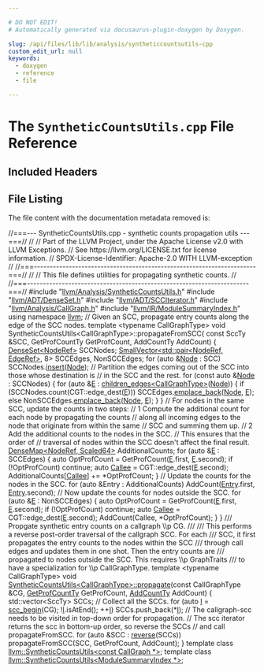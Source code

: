 ```yaml
---

# DO NOT EDIT!
# Automatically generated via docusaurus-plugin-doxygen by Doxygen.

slug: /api/files/lib/lib/analysis/syntheticcountsutils-cpp
custom_edit_url: null
keywords:
  - doxygen
  - reference
  - file

---
```





# The `SyntheticCountsUtils.cpp` File Reference

<DoxygenPage pluginConfig={pluginConfig}>



## Included Headers

<IncludesList>
<IncludesListItem
  filePath="llvm/Analysis/SyntheticCountsUtils.h"
  permalink="/docs/api/files/include/include/llvm/include/llvm/analysis/syntheticcountsutils-h"
  isLocal="true" />
<IncludesListItem
  filePath="llvm/ADT/DenseSet.h"
  permalink="/docs/api/files/include/include/llvm/include/llvm/adt/denseset-h"
  isLocal="true" />
<IncludesListItem
  filePath="llvm/ADT/SCCIterator.h"
  permalink="/docs/api/files/include/include/llvm/include/llvm/adt/scciterator-h"
  isLocal="true" />
<IncludesListItem
  filePath="llvm/Analysis/CallGraph.h"
  permalink="/docs/api/files/include/include/llvm/include/llvm/analysis/callgraph-h"
  isLocal="true" />
<IncludesListItem
  filePath="llvm/IR/ModuleSummaryIndex.h"
  permalink="/docs/api/files/include/include/llvm/include/llvm/ir/modulesummaryindex-h"
  isLocal="true" />
</IncludesList>


## File Listing

The file content with the documentation metadata removed is:

<ProgramListing>

<Link id="l00001" /><CodeLine lineNumber="1"><Highlight kind="comment">//===--- SyntheticCountsUtils.cpp - synthetic counts propagation utils ---===//</Highlight><Highlight kind="normal"></Highlight></CodeLine>
<Link id="l00002" /><CodeLine lineNumber="2"><Highlight kind="normal"></Highlight><Highlight kind="comment">//</Highlight><Highlight kind="normal"></Highlight></CodeLine>
<Link id="l00003" /><CodeLine lineNumber="3"><Highlight kind="normal"></Highlight><Highlight kind="comment">// Part of the LLVM Project, under the Apache License v2.0 with LLVM Exceptions.</Highlight><Highlight kind="normal"></Highlight></CodeLine>
<Link id="l00004" /><CodeLine lineNumber="4"><Highlight kind="normal"></Highlight><Highlight kind="comment">// See https://llvm.org/LICENSE.txt for license information.</Highlight><Highlight kind="normal"></Highlight></CodeLine>
<Link id="l00005" /><CodeLine lineNumber="5"><Highlight kind="normal"></Highlight><Highlight kind="comment">// SPDX-License-Identifier: Apache-2.0 WITH LLVM-exception</Highlight><Highlight kind="normal"></Highlight></CodeLine>
<Link id="l00006" /><CodeLine lineNumber="6"><Highlight kind="normal"></Highlight><Highlight kind="comment">//</Highlight><Highlight kind="normal"></Highlight></CodeLine>
<Link id="l00007" /><CodeLine lineNumber="7"><Highlight kind="normal"></Highlight><Highlight kind="comment">//===----------------------------------------------------------------------===//</Highlight><Highlight kind="normal"></Highlight></CodeLine>
<Link id="l00008" /><CodeLine lineNumber="8"><Highlight kind="normal"></Highlight><Highlight kind="comment">//</Highlight><Highlight kind="normal"></Highlight></CodeLine>
<Link id="l00009" /><CodeLine lineNumber="9"><Highlight kind="normal"></Highlight><Highlight kind="comment">// This file defines utilities for propagating synthetic counts.</Highlight><Highlight kind="normal"></Highlight></CodeLine>
<Link id="l00010" /><CodeLine lineNumber="10"><Highlight kind="normal"></Highlight><Highlight kind="comment">//</Highlight><Highlight kind="normal"></Highlight></CodeLine>
<Link id="l00011" /><CodeLine lineNumber="11"><Highlight kind="normal"></Highlight><Highlight kind="comment">//===----------------------------------------------------------------------===//</Highlight><Highlight kind="normal"></Highlight></CodeLine>
<Link id="l00012" /><CodeLine lineNumber="12"><Highlight kind="normal"></Highlight></CodeLine>
<Link id="l00013" /><CodeLine lineNumber="13"><Highlight kind="normal"></Highlight><Highlight kind="preprocessor">#include &quot;<a href="/docs/api/files/include/include/llvm/include/llvm/analysis/syntheticcountsutils-h">llvm/Analysis/SyntheticCountsUtils.h</a>&quot;</Highlight><Highlight kind="normal"></Highlight></CodeLine>
<Link id="l00014" /><CodeLine lineNumber="14"><Highlight kind="normal"></Highlight><Highlight kind="preprocessor">#include &quot;<a href="/docs/api/files/include/include/llvm/include/llvm/adt/denseset-h">llvm/ADT/DenseSet.h</a>&quot;</Highlight><Highlight kind="normal"></Highlight></CodeLine>
<Link id="l00015" /><CodeLine lineNumber="15"><Highlight kind="normal"></Highlight><Highlight kind="preprocessor">#include &quot;<a href="/docs/api/files/include/include/llvm/include/llvm/adt/scciterator-h">llvm/ADT/SCCIterator.h</a>&quot;</Highlight><Highlight kind="normal"></Highlight></CodeLine>
<Link id="l00016" /><CodeLine lineNumber="16"><Highlight kind="normal"></Highlight><Highlight kind="preprocessor">#include &quot;<a href="/docs/api/files/include/include/llvm/include/llvm/analysis/callgraph-h">llvm/Analysis/CallGraph.h</a>&quot;</Highlight><Highlight kind="normal"></Highlight></CodeLine>
<Link id="l00017" /><CodeLine lineNumber="17"><Highlight kind="normal"></Highlight><Highlight kind="preprocessor">#include &quot;<a href="/docs/api/files/include/include/llvm/include/llvm/ir/modulesummaryindex-h">llvm/IR/ModuleSummaryIndex.h</a>&quot;</Highlight><Highlight kind="normal"></Highlight></CodeLine>
<Link id="l00018" /><CodeLine lineNumber="18"><Highlight kind="normal"></Highlight></CodeLine>
<Link id="l00019" /><CodeLine lineNumber="19"><Highlight kind="normal"></Highlight><Highlight kind="keyword">using namespace </Highlight><Highlight kind="normal"><a href="/docs/api/namespaces/llvm">llvm</a>;</Highlight></CodeLine>
<Link id="l00020" /><CodeLine lineNumber="20"><Highlight kind="normal"></Highlight></CodeLine>
<Link id="l00021" /><CodeLine lineNumber="21"><Highlight kind="normal"></Highlight><Highlight kind="comment">// Given an SCC, propagate entry counts along the edge of the SCC nodes.</Highlight><Highlight kind="normal"></Highlight></CodeLine>
<Link id="l00022" /><CodeLine lineNumber="22"><Highlight kind="normal"></Highlight><Highlight kind="keyword">template</Highlight><Highlight kind="normal"> &lt;</Highlight><Highlight kind="keyword">typename</Highlight><Highlight kind="normal"> CallGraphType&gt;</Highlight></CodeLine>
<Link id="l00023" /><CodeLine lineNumber="23"><Highlight kind="normal"></Highlight><Highlight kind="keywordtype">void</Highlight><Highlight kind="normal"> SyntheticCountsUtils&lt;CallGraphType&gt;::propagateFromSCC(</Highlight></CodeLine>
<Link id="l00024" /><CodeLine lineNumber="24"><Highlight kind="normal">    </Highlight><Highlight kind="keyword">const</Highlight><Highlight kind="normal"> SccTy &amp;SCC, GetProfCountTy GetProfCount, AddCountTy AddCount) &#123;</Highlight></CodeLine>
<Link id="l00025" /><CodeLine lineNumber="25"><Highlight kind="normal"></Highlight></CodeLine>
<Link id="l00026" /><CodeLine lineNumber="26"><Highlight kind="normal">  <a href="/docs/api/classes/llvm/denseset">DenseSet&lt;NodeRef&gt;</a> SCCNodes;</Highlight></CodeLine>
<Link id="l00027" /><CodeLine lineNumber="27"><Highlight kind="normal">  <a href="/docs/api/classes/llvm/smallvector">SmallVector&lt;std::pair&lt;NodeRef, EdgeRef&gt;</a>, 8&gt; SCCEdges, NonSCCEdges;</Highlight></CodeLine>
<Link id="l00028" /><CodeLine lineNumber="28"><Highlight kind="normal"></Highlight></CodeLine>
<Link id="l00029" /><CodeLine lineNumber="29"><Highlight kind="normal">  </Highlight><Highlight kind="keywordflow">for</Highlight><Highlight kind="normal"> (</Highlight><Highlight kind="keyword">auto</Highlight><Highlight kind="normal"> &amp;<a href="/docs/api/classes/node">Node</a> : SCC)</Highlight></CodeLine>
<Link id="l00030" /><CodeLine lineNumber="30"><Highlight kind="normal">    SCCNodes.<a href="/docs/api/classes/llvm/detail/densesetimpl/#a1b0f3ebdced8fce4b22c6a63b25d9525">insert</a>(<a href="/docs/api/classes/node">Node</a>);</Highlight></CodeLine>
<Link id="l00031" /><CodeLine lineNumber="31"><Highlight kind="normal"></Highlight></CodeLine>
<Link id="l00032" /><CodeLine lineNumber="32"><Highlight kind="normal">  </Highlight><Highlight kind="comment">// Partition the edges coming out of the SCC into those whose destination is</Highlight><Highlight kind="normal"></Highlight></CodeLine>
<Link id="l00033" /><CodeLine lineNumber="33"><Highlight kind="normal">  </Highlight><Highlight kind="comment">// in the SCC and the rest.</Highlight><Highlight kind="normal"></Highlight></CodeLine>
<Link id="l00034" /><CodeLine lineNumber="34"><Highlight kind="normal">  </Highlight><Highlight kind="keywordflow">for</Highlight><Highlight kind="normal"> (</Highlight><Highlight kind="keyword">const</Highlight><Highlight kind="normal"> </Highlight><Highlight kind="keyword">auto</Highlight><Highlight kind="normal"> &amp;<a href="/docs/api/classes/node">Node</a> : SCCNodes) &#123;</Highlight></CodeLine>
<Link id="l00035" /><CodeLine lineNumber="35"><Highlight kind="normal">    </Highlight><Highlight kind="keywordflow">for</Highlight><Highlight kind="normal"> (</Highlight><Highlight kind="keyword">auto</Highlight><Highlight kind="normal"> &amp;<a href="/docs/api/files/lib/lib/ir/builtingcs-cpp/#abb2b3a60ccc38a28239e19a1646e0c8a">E</a> : <a href="/docs/api/namespaces/llvm/#a9fff7a8ca114d79ea69449f856488b6d">children&#95;edges&lt;CallGraphType&gt;</a>(<a href="/docs/api/classes/node">Node</a>)) &#123;</Highlight></CodeLine>
<Link id="l00036" /><CodeLine lineNumber="36"><Highlight kind="normal">      </Highlight><Highlight kind="keywordflow">if</Highlight><Highlight kind="normal"> (SCCNodes.count(CGT::edge&#95;dest(<a href="/docs/api/files/lib/lib/ir/builtingcs-cpp/#abb2b3a60ccc38a28239e19a1646e0c8a">E</a>)))</Highlight></CodeLine>
<Link id="l00037" /><CodeLine lineNumber="37"><Highlight kind="normal">        SCCEdges.<a href="/docs/api/classes/llvm/smallvectorimpl/#a396fcfee6914c76974b73c3d203da6a5">emplace&#95;back</a>(<a href="/docs/api/classes/node">Node</a>, <a href="/docs/api/files/lib/lib/ir/builtingcs-cpp/#abb2b3a60ccc38a28239e19a1646e0c8a">E</a>);</Highlight></CodeLine>
<Link id="l00038" /><CodeLine lineNumber="38"><Highlight kind="normal">      </Highlight><Highlight kind="keywordflow">else</Highlight><Highlight kind="normal"></Highlight></CodeLine>
<Link id="l00039" /><CodeLine lineNumber="39"><Highlight kind="normal">        NonSCCEdges.<a href="/docs/api/classes/llvm/smallvectorimpl/#a396fcfee6914c76974b73c3d203da6a5">emplace&#95;back</a>(<a href="/docs/api/classes/node">Node</a>, <a href="/docs/api/files/lib/lib/ir/builtingcs-cpp/#abb2b3a60ccc38a28239e19a1646e0c8a">E</a>);</Highlight></CodeLine>
<Link id="l00040" /><CodeLine lineNumber="40"><Highlight kind="normal">    &#125;</Highlight></CodeLine>
<Link id="l00041" /><CodeLine lineNumber="41"><Highlight kind="normal">  &#125;</Highlight></CodeLine>
<Link id="l00042" /><CodeLine lineNumber="42"><Highlight kind="normal"></Highlight></CodeLine>
<Link id="l00043" /><CodeLine lineNumber="43"><Highlight kind="normal">  </Highlight><Highlight kind="comment">// For nodes in the same SCC, update the counts in two steps:</Highlight><Highlight kind="normal"></Highlight></CodeLine>
<Link id="l00044" /><CodeLine lineNumber="44"><Highlight kind="normal">  </Highlight><Highlight kind="comment">// 1 Compute the additional count for each node by propagating the counts</Highlight><Highlight kind="normal"></Highlight></CodeLine>
<Link id="l00045" /><CodeLine lineNumber="45"><Highlight kind="normal">  </Highlight><Highlight kind="comment">// along all incoming edges to the node that originate from within the same</Highlight><Highlight kind="normal"></Highlight></CodeLine>
<Link id="l00046" /><CodeLine lineNumber="46"><Highlight kind="normal">  </Highlight><Highlight kind="comment">// SCC and summing them up.</Highlight><Highlight kind="normal"></Highlight></CodeLine>
<Link id="l00047" /><CodeLine lineNumber="47"><Highlight kind="normal">  </Highlight><Highlight kind="comment">// 2 Add the additional counts to the nodes in the SCC.</Highlight><Highlight kind="normal"></Highlight></CodeLine>
<Link id="l00048" /><CodeLine lineNumber="48"><Highlight kind="normal">  </Highlight><Highlight kind="comment">// This ensures that the order of</Highlight><Highlight kind="normal"></Highlight></CodeLine>
<Link id="l00049" /><CodeLine lineNumber="49"><Highlight kind="normal">  </Highlight><Highlight kind="comment">// traversal of nodes within the SCC doesn&#39;t affect the final result.</Highlight><Highlight kind="normal"></Highlight></CodeLine>
<Link id="l00050" /><CodeLine lineNumber="50"><Highlight kind="normal"></Highlight></CodeLine>
<Link id="l00051" /><CodeLine lineNumber="51"><Highlight kind="normal">  <a href="/docs/api/classes/llvm/densemap">DenseMap&lt;NodeRef, Scaled64&gt;</a> AdditionalCounts;</Highlight></CodeLine>
<Link id="l00052" /><CodeLine lineNumber="52"><Highlight kind="normal">  </Highlight><Highlight kind="keywordflow">for</Highlight><Highlight kind="normal"> (</Highlight><Highlight kind="keyword">auto</Highlight><Highlight kind="normal"> &amp;<a href="/docs/api/files/lib/lib/ir/builtingcs-cpp/#abb2b3a60ccc38a28239e19a1646e0c8a">E</a> : SCCEdges) &#123;</Highlight></CodeLine>
<Link id="l00053" /><CodeLine lineNumber="53"><Highlight kind="normal">    </Highlight><Highlight kind="keyword">auto</Highlight><Highlight kind="normal"> OptProfCount = GetProfCount(<a href="/docs/api/files/lib/lib/ir/builtingcs-cpp/#abb2b3a60ccc38a28239e19a1646e0c8a">E</a>.first, <a href="/docs/api/files/lib/lib/ir/builtingcs-cpp/#abb2b3a60ccc38a28239e19a1646e0c8a">E</a>.second);</Highlight></CodeLine>
<Link id="l00054" /><CodeLine lineNumber="54"><Highlight kind="normal">    </Highlight><Highlight kind="keywordflow">if</Highlight><Highlight kind="normal"> (!OptProfCount)</Highlight></CodeLine>
<Link id="l00055" /><CodeLine lineNumber="55"><Highlight kind="normal">      </Highlight><Highlight kind="keywordflow">continue</Highlight><Highlight kind="normal">;</Highlight></CodeLine>
<Link id="l00056" /><CodeLine lineNumber="56"><Highlight kind="normal">    </Highlight><Highlight kind="keyword">auto</Highlight><Highlight kind="normal"> <a href="/docs/api/namespaces/llvm/pdb/#a33e853ec74d48b1340d1d4bae772d30bac8ff9e15a93f800c74c05e7b37364816">Callee</a> = CGT::edge&#95;dest(<a href="/docs/api/files/lib/lib/ir/builtingcs-cpp/#abb2b3a60ccc38a28239e19a1646e0c8a">E</a>.second);</Highlight></CodeLine>
<Link id="l00057" /><CodeLine lineNumber="57"><Highlight kind="normal">    AdditionalCounts&#91;<a href="/docs/api/namespaces/llvm/pdb/#a33e853ec74d48b1340d1d4bae772d30bac8ff9e15a93f800c74c05e7b37364816">Callee</a>&#93; += &#42;OptProfCount;</Highlight></CodeLine>
<Link id="l00058" /><CodeLine lineNumber="58"><Highlight kind="normal">  &#125;</Highlight></CodeLine>
<Link id="l00059" /><CodeLine lineNumber="59"><Highlight kind="normal"></Highlight></CodeLine>
<Link id="l00060" /><CodeLine lineNumber="60"><Highlight kind="normal">  </Highlight><Highlight kind="comment">// Update the counts for the nodes in the SCC.</Highlight><Highlight kind="normal"></Highlight></CodeLine>
<Link id="l00061" /><CodeLine lineNumber="61"><Highlight kind="normal">  </Highlight><Highlight kind="keywordflow">for</Highlight><Highlight kind="normal"> (</Highlight><Highlight kind="keyword">auto</Highlight><Highlight kind="normal"> &amp;Entry : AdditionalCounts)</Highlight></CodeLine>
<Link id="l00062" /><CodeLine lineNumber="62"><Highlight kind="normal">    AddCount(<a href="/docs/api/namespaces/llvm/coff/#ae7629a0652411dc2be61aea4fee2b39caadd024eaaab0666500593f30456bbc43">Entry</a>.first, <a href="/docs/api/namespaces/llvm/coff/#ae7629a0652411dc2be61aea4fee2b39caadd024eaaab0666500593f30456bbc43">Entry</a>.second);</Highlight></CodeLine>
<Link id="l00063" /><CodeLine lineNumber="63"><Highlight kind="normal"></Highlight></CodeLine>
<Link id="l00064" /><CodeLine lineNumber="64"><Highlight kind="normal">  </Highlight><Highlight kind="comment">// Now update the counts for nodes outside the SCC.</Highlight><Highlight kind="normal"></Highlight></CodeLine>
<Link id="l00065" /><CodeLine lineNumber="65"><Highlight kind="normal">  </Highlight><Highlight kind="keywordflow">for</Highlight><Highlight kind="normal"> (</Highlight><Highlight kind="keyword">auto</Highlight><Highlight kind="normal"> &amp;<a href="/docs/api/files/lib/lib/ir/builtingcs-cpp/#abb2b3a60ccc38a28239e19a1646e0c8a">E</a> : NonSCCEdges) &#123;</Highlight></CodeLine>
<Link id="l00066" /><CodeLine lineNumber="66"><Highlight kind="normal">    </Highlight><Highlight kind="keyword">auto</Highlight><Highlight kind="normal"> OptProfCount = GetProfCount(<a href="/docs/api/files/lib/lib/ir/builtingcs-cpp/#abb2b3a60ccc38a28239e19a1646e0c8a">E</a>.first, <a href="/docs/api/files/lib/lib/ir/builtingcs-cpp/#abb2b3a60ccc38a28239e19a1646e0c8a">E</a>.second);</Highlight></CodeLine>
<Link id="l00067" /><CodeLine lineNumber="67"><Highlight kind="normal">    </Highlight><Highlight kind="keywordflow">if</Highlight><Highlight kind="normal"> (!OptProfCount)</Highlight></CodeLine>
<Link id="l00068" /><CodeLine lineNumber="68"><Highlight kind="normal">      </Highlight><Highlight kind="keywordflow">continue</Highlight><Highlight kind="normal">;</Highlight></CodeLine>
<Link id="l00069" /><CodeLine lineNumber="69"><Highlight kind="normal">    </Highlight><Highlight kind="keyword">auto</Highlight><Highlight kind="normal"> <a href="/docs/api/namespaces/llvm/pdb/#a33e853ec74d48b1340d1d4bae772d30bac8ff9e15a93f800c74c05e7b37364816">Callee</a> = CGT::edge&#95;dest(<a href="/docs/api/files/lib/lib/ir/builtingcs-cpp/#abb2b3a60ccc38a28239e19a1646e0c8a">E</a>.second);</Highlight></CodeLine>
<Link id="l00070" /><CodeLine lineNumber="70"><Highlight kind="normal">    AddCount(Callee, &#42;OptProfCount);</Highlight></CodeLine>
<Link id="l00071" /><CodeLine lineNumber="71"><Highlight kind="normal">  &#125;</Highlight></CodeLine>
<Link id="l00072" /><CodeLine lineNumber="72"><Highlight kind="normal">&#125;</Highlight></CodeLine>
<Link id="l00073" /><CodeLine lineNumber="73"><Highlight kind="normal"></Highlight><Highlight kind="comment"></Highlight></CodeLine>
<Link id="l00074" /><CodeLine lineNumber="74"><Highlight kind="comment">/// Propgate synthetic entry counts on a callgraph \\p CG.</Highlight></CodeLine>
<Link id="l00075" /><CodeLine lineNumber="75"><Highlight kind="comment">///</Highlight></CodeLine>
<Link id="l00076" /><CodeLine lineNumber="76"><Highlight kind="comment">/// This performs a reverse post-order traversal of the callgraph SCC. For each</Highlight></CodeLine>
<Link id="l00077" /><CodeLine lineNumber="77"><Highlight kind="comment">/// SCC, it first propagates the entry counts to the nodes within the SCC</Highlight></CodeLine>
<Link id="l00078" /><CodeLine lineNumber="78"><Highlight kind="comment">/// through call edges and updates them in one shot. Then the entry counts are</Highlight></CodeLine>
<Link id="l00079" /><CodeLine lineNumber="79"><Highlight kind="comment">/// propagated to nodes outside the SCC. This requires \\p GraphTraits</Highlight></CodeLine>
<Link id="l00080" /><CodeLine lineNumber="80"><Highlight kind="comment">/// to have a specialization for \\p CallGraphType.</Highlight><Highlight kind="normal"></Highlight></CodeLine>
<Link id="l00081" /><CodeLine lineNumber="81"><Highlight kind="normal"></Highlight></CodeLine>
<Link id="l00082" /><CodeLine lineNumber="82"><Highlight kind="normal"></Highlight><Highlight kind="keyword">template</Highlight><Highlight kind="normal"> &lt;</Highlight><Highlight kind="keyword">typename</Highlight><Highlight kind="normal"> CallGraphType&gt;</Highlight></CodeLine>
<Link id="l00083" /><CodeLine lineNumber="83" lineLink="/docs/api/classes/llvm/syntheticcountsutils/#adb9f0161ed871cc18d6c62810cb74913"><Highlight kind="normal"></Highlight><Highlight kind="keywordtype">void</Highlight><Highlight kind="normal"> <a href="/docs/api/classes/llvm/syntheticcountsutils/#adb9f0161ed871cc18d6c62810cb74913">SyntheticCountsUtils&lt;CallGraphType&gt;::propagate</a>(</Highlight><Highlight kind="keyword">const</Highlight><Highlight kind="normal"> CallGraphType &amp;CG,</Highlight></CodeLine>
<Link id="l00084" /><CodeLine lineNumber="84"><Highlight kind="normal">                                                    <a href="/docs/api/classes/llvm/syntheticcountsutils/#a74f2a62ba48d877e2aaf26132369c813">GetProfCountTy</a> GetProfCount,</Highlight></CodeLine>
<Link id="l00085" /><CodeLine lineNumber="85"><Highlight kind="normal">                                                    <a href="/docs/api/classes/llvm/syntheticcountsutils/#aca86078c2d914c27eaa89b04653fe51d">AddCountTy</a> AddCount) &#123;</Highlight></CodeLine>
<Link id="l00086" /><CodeLine lineNumber="86"><Highlight kind="normal">  std::vector&lt;SccTy&gt; SCCs;</Highlight></CodeLine>
<Link id="l00087" /><CodeLine lineNumber="87"><Highlight kind="normal"></Highlight></CodeLine>
<Link id="l00088" /><CodeLine lineNumber="88"><Highlight kind="normal">  </Highlight><Highlight kind="comment">// Collect all the SCCs.</Highlight><Highlight kind="normal"></Highlight></CodeLine>
<Link id="l00089" /><CodeLine lineNumber="89"><Highlight kind="normal">  </Highlight><Highlight kind="keywordflow">for</Highlight><Highlight kind="normal"> (</Highlight><Highlight kind="keyword">auto</Highlight><Highlight kind="normal"> <a href="/docs/api/files/lib/lib/support/md5-cpp/#ac0eafdc9ee161b71e7af98af736952fd">I</a> = <a href="/docs/api/namespaces/llvm/#a3c1a67796e24a843db8a6766baa54c21">scc&#95;begin</a>(CG); !<a href="/docs/api/files/lib/lib/support/md5-cpp/#ac0eafdc9ee161b71e7af98af736952fd">I</a>.isAtEnd(); ++<a href="/docs/api/files/lib/lib/support/md5-cpp/#ac0eafdc9ee161b71e7af98af736952fd">I</a>)</Highlight></CodeLine>
<Link id="l00090" /><CodeLine lineNumber="90"><Highlight kind="normal">    SCCs.push&#95;back(&#42;<a href="/docs/api/files/lib/lib/support/md5-cpp/#ac0eafdc9ee161b71e7af98af736952fd">I</a>);</Highlight></CodeLine>
<Link id="l00091" /><CodeLine lineNumber="91"><Highlight kind="normal"></Highlight></CodeLine>
<Link id="l00092" /><CodeLine lineNumber="92"><Highlight kind="normal">  </Highlight><Highlight kind="comment">// The callgraph-scc needs to be visited in top-down order for propagation.</Highlight><Highlight kind="normal"></Highlight></CodeLine>
<Link id="l00093" /><CodeLine lineNumber="93"><Highlight kind="normal">  </Highlight><Highlight kind="comment">// The scc iterator returns the scc in bottom-up order, so reverse the SCCs</Highlight><Highlight kind="normal"></Highlight></CodeLine>
<Link id="l00094" /><CodeLine lineNumber="94"><Highlight kind="normal">  </Highlight><Highlight kind="comment">// and call propagateFromSCC.</Highlight><Highlight kind="normal"></Highlight></CodeLine>
<Link id="l00095" /><CodeLine lineNumber="95"><Highlight kind="normal">  </Highlight><Highlight kind="keywordflow">for</Highlight><Highlight kind="normal"> (</Highlight><Highlight kind="keyword">auto</Highlight><Highlight kind="normal"> &amp;SCC : <a href="/docs/api/namespaces/llvm/#a6b0ac1fa4f05de76413c5e0ca6334035">reverse</a>(SCCs))</Highlight></CodeLine>
<Link id="l00096" /><CodeLine lineNumber="96"><Highlight kind="normal">    propagateFromSCC(SCC, GetProfCount, AddCount);</Highlight></CodeLine>
<Link id="l00097" /><CodeLine lineNumber="97"><Highlight kind="normal">&#125;</Highlight></CodeLine>
<Link id="l00098" /><CodeLine lineNumber="98"><Highlight kind="normal"></Highlight></CodeLine>
<Link id="l00099" /><CodeLine lineNumber="99"><Highlight kind="normal"></Highlight><Highlight kind="keyword">template</Highlight><Highlight kind="normal"> </Highlight><Highlight kind="keyword">class </Highlight><Highlight kind="normal"><a href="/docs/api/classes/llvm/syntheticcountsutils">llvm::SyntheticCountsUtils&lt;const CallGraph &#42;&gt;</a>;</Highlight></CodeLine>
<Link id="l00100" /><CodeLine lineNumber="100"><Highlight kind="normal"></Highlight><Highlight kind="keyword">template</Highlight><Highlight kind="normal"> </Highlight><Highlight kind="keyword">class </Highlight><Highlight kind="normal"><a href="/docs/api/classes/llvm/syntheticcountsutils">llvm::SyntheticCountsUtils&lt;ModuleSummaryIndex &#42;&gt;</a>;</Highlight></CodeLine>

</ProgramListing>


</DoxygenPage>
